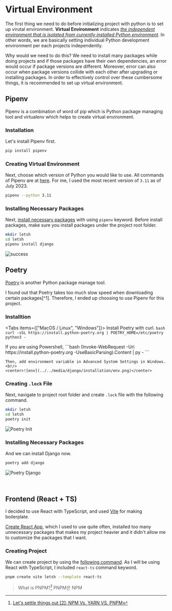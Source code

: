
# Virtual Environment

The first thing we need to do before initializing project with python is to set up virutal environment.
**Virtual Environment** indicates <ins>_the independent environment that is isolated from currently installed Python environment_</ins>.
In other words, we are basically setting individual Python development environment per each projects independently.

Why would we need to do this? We need to install many packages while doing projects and if those packages have their own dependencies,
an error would occur if package versions are different.
Moreover, error can also occur when package versions collide with each other after upgrading or installing packages.
In order to effectively control over these cumbersome things, it is recommended to set up virtual environment.

## Pipenv

Pipenv is a combination of word of pip which is Python package managing tool and virtualenv which helps to create virtual environment.

<Steps>

### Installation

Let's install Pipenv first.

```bash
pip install pipenv
```

### Creating Virtual Environment

Next, choose which version of Python you would like to use. All commands of Pipenv are at [here](https://github.com/pypa/pipenv#usage-examples).
For me, I used the most recent version of `3.11` as of July 2023.

```bash
pipenv --python 3.11
```

### Installing Necessary Packages

Next, [install necessary packages](https://github.com/pypa/pipenv#install-packages) with using `pipenv` keyword. Before install packages, make sure you install packages under the project root folder.

```bash
mkdir letsh
cd letsh
pipenv install django
```

![success](../../media/django/installation/success.png)

</Steps>

## Poetry

[Poetry](https://python-poetry.org/docs/) is another Python package manage tool.

<Callout type="error" emoji="🚨">
  I found out that Poetry takes too much slow speed when downloading certain packages[^1]. 
  Therefore, I ended up choosing to use Pipenv for this project.

[^1]: [Poetry is extremely slow when resolving the dependencies](https://github.com/python-poetry/poetry/issues/2094#issuecomment-596224736)

</Callout>

<Steps>

### Installtion

<Tabs items={["MacOS / Linux", "Windows"]}>
  <Tab>
    Install Poetry with curl.
    ```bash
    curl -sSL https://install.python-poetry.org | POETRY_HOME=/etc/poetry python3 -
    ```

  </Tab>
  <Tab>
    If you are using Powershell, 
    ```bash
    (Invoke-WebRequest -Uri https://install.python-poetry.org -UseBasicParsing).Content | py -
    ```

    Then, add environment variable in Advanced System Settings in Windows.
    <br/>
    <center>![env](../../media/django/installation/env.png)</center>

  </Tab>
</Tabs>

### Creating `.lock` File

Next, navigate to project root folder and create `.lock` file with the following command.

```bash
mkdir letsh
cd letsh
poetry init
```

![Poetry Init](../../media/django/installation/poetry_init.png)

### Installing Necessary Packages

And we can install Django now.

```bash
poetry add django
```

![Poetry Django](../../media/django/installation/poetry_django.png)

</Steps>

<br />

## Frontend (React + TS)

I decided to use React with TypeScript, and used [Vite](https://vitejs.dev/guide/#overview) for making boilerplate.

[Create React App](https://create-react-app.dev/docs/getting-started), which I used to use quite often, installed too many unnecessary packages
that makes my project heavier and it didn't allow me to customize the packages that I want.

### Creating Project

We can create project by using the [following command](https://vitejs.dev/guide/#scaffolding-your-first-vite-project).
As I will be using React with TypeScript, I included `react-ts` command keyword.

```bash
pnpm create vite letsh --template react-ts
```

> What is PNPM?[^2]
> PNPM은 NPM

[^2]: [Let's settle things out [2]: NPM Vs. YARN VS. PNPM](https://dev.to/ayoub3bidi/lets-settle-things-out-2-npm-vs-yarn-vs-pnpm-5e04)
